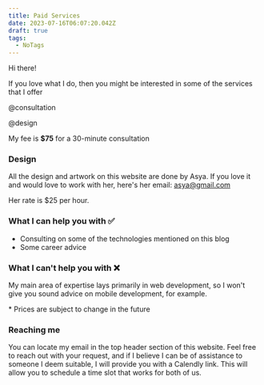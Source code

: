 ```yaml
---
title: Paid Services
date: 2023-07-16T06:07:20.042Z
draft: true
tags:
  - NoTags
---
```


Hi there!

If you love what I do, then you might be interested in some of the services that I offer

@consultation

@design

My fee is **$75** for a 30-minute consultation

### Design

All the design and artwork on this website are done by Asya. If you love it and would love to work with her, here's her email: [asya@gmail.com](mailto\:asya@gmail.com)

Her rate is $25 per hour.

### What I can help you with ✅

* Consulting on some of the technologies mentioned on this blog
* Some career advice

### What I can't help you with ❌

My main area of expertise lays primarily in web development, so I won't give you sound advice on mobile development, for example.

\* Prices are subject to change in the future

### Reaching me


You can locate my email in the top header section of this website. Feel free to reach out with your request, and if I believe I can be of assistance to someone I deem suitable, I will provide you with a Calendly link. This will allow you to schedule a time slot that works for both of us.

